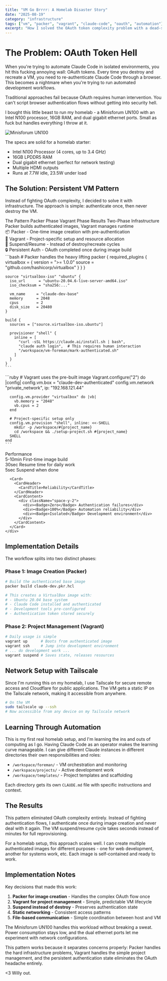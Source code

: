 ```yaml
---
title: "VM Go Brrrr: A Homelab Disaster Story"
date: "2025-08-19"
category: "infrastructure"
tags: ["vm", "packer", "vagrant", "claude-code", "oauth", "automation"]
excerpt: "How I solved the OAuth token complexity problem with a dead-simple persistent VM approach using Packer and Vagrant"
---
```



# The Problem: OAuth Token Hell

When you're trying to automate Claude Code in isolated environments, you hit this fucking annoying wall: OAuth tokens. Every time you destroy and recreate a VM, you need to re-authenticate Claude Code through a browser. This becomes a nightmare when you're trying to run automated development workflows.

<Alert>
  <AlertDescription>
    Traditional approaches fail because OAuth requires human intervention. You can't script browser authentication flows without getting into security hell.
  </AlertDescription>
</Alert>

I bought this little beast to run my homelab - a Minisforum UN100 with an Intel N100 processor, 16GB RAM, and dual gigabit ethernet ports. Small as fuck but handles everything I throw at it.

![Minisforum UN100](https://darrenwatt.com/content/images/size/w2000/2024/02/Screenshot-2024-02-06-194024.png)

The specs are solid for a homelab starter:
- Intel N100 Processor (4 cores, up to 3.4 GHz)
- 16GB LPDDR5 RAM
- Dual gigabit ethernet (perfect for network testing)
- Multiple HDMI outputs
- Runs at 7.7W idle, 23.5W under load

## The Solution: Persistent VM Pattern

Instead of fighting OAuth complexity, I decided to solve it with infrastructure. The approach is simple: authenticate once, then never destroy the VM.

<Tabs defaultValue="approach">
  <TabsList>
    <TabsTrigger value="approach">The Pattern</TabsTrigger>
    <TabsTrigger value="packer">Packer Phase</TabsTrigger>
    <TabsTrigger value="vagrant">Vagrant Phase</TabsTrigger>
    <TabsTrigger value="benefits">Results</TabsTrigger>
  </TabsList>
  
  <TabsContent value="approach">
    <Card>
      <CardHeader>
        <CardTitle>Two-Phase Infrastructure</CardTitle>
        <CardDescription>Packer builds authenticated images, Vagrant manages runtime</CardDescription>
      </CardHeader>
      <CardContent>
        <div className="space-y-2">
          <div>📦 <Badge variant="secondary">Packer</Badge> - One-time image creation with pre-authentication</div>
          <div>🔄 <Badge variant="secondary">Vagrant</Badge> - Project-specific setup and resource allocation</div>
          <div>💾 <Badge variant="secondary">Suspend/Resume</Badge> - Instead of destroy/recreate cycles</div>
          <div>🔒 <Badge variant="secondary">Persistent Auth</Badge> - OAuth completed once during image build</div>
        </div>
      </CardContent>
    </Card>
  </TabsContent>
  
  <TabsContent value="packer">
    ```bash
    # Packer handles the heavy lifting
    packer {
      required_plugins {
        virtualbox = {
          version = ">= 1.0.0"
          source  = "github.com/hashicorp/virtualbox"
        }
      }
    }
    
    source "virtualbox-iso" "ubuntu" {
      iso_url      = "ubuntu-20.04.6-live-server-amd64.iso"
      iso_checksum = "sha256:..."
      
      vm_name     = "claude-dev-base"
      memory      = 2048
      cpus        = 2
      disk_size   = 20480
    }
    
    build {
      sources = ["source.virtualbox-iso.ubuntu"]
      
      provisioner "shell" {
        inline = [
          "curl -sSL https://claude.ai/install.sh | bash",
          "claude auth login",  # This requires human interaction
          "/workspace/vm-foreman/mark-authenticated.sh"
        ]
      }
    }
    ```
  </TabsContent>
  
  <TabsContent value="vagrant">
    ```ruby
    # Vagrant uses the pre-built image
    Vagrant.configure("2") do |config|
      config.vm.box = "claude-dev-authenticated"
      config.vm.network "private_network", ip: "192.168.121.44"
      
      config.vm.provider "virtualbox" do |vb|
        vb.memory = "2048"
        vb.cpus = 2
      end
      
      # Project-specific setup only
      config.vm.provision "shell", inline: <<-SHELL
        mkdir -p /workspace/#{project_name}
        cd /workspace && ./setup-project.sh #{project_name}
      SHELL
    end
    ```
  </TabsContent>
  
  <TabsContent value="benefits">
    <div className="grid grid-cols-2 gap-4">
      <Card>
        <CardHeader>
          <CardTitle>Performance</CardTitle>
        </CardHeader>
        <CardContent>
          <div className="space-y-2">
            <div><Badge>5-10min</Badge> First-time image build</div>
            <div><Badge>30sec</Badge> Resume time for daily work</div>
            <div><Badge>5sec</Badge> Suspend when done</div>
          </div>
        </CardContent>
      </Card>
      
      <Card>
        <CardHeader>
          <CardTitle>Reliability</CardTitle>
        </CardHeader>
        <CardContent>
          <div className="space-y-2">
            <div><Badge>Zero</Badge> Authentication failures</div>
            <div><Badge>100%</Badge> Automation reliability</div>
            <div><Badge>Isolated</Badge> Development environment</div>
          </div>
        </CardContent>
      </Card>
    </div>
  </TabsContent>
</Tabs>

## Implementation Details

The workflow splits into two distinct phases:

### Phase 1: Image Creation (Packer)
```bash
# Build the authenticated base image
packer build claude-dev.pkr.hcl

# This creates a VirtualBox image with:
# - Ubuntu 20.04 base system
# - Claude Code installed and authenticated
# - Development tools pre-configured
# - Authentication token stored securely
```

### Phase 2: Project Management (Vagrant)
```bash
# Daily usage is simple
vagrant up      # Boots from authenticated image
vagrant ssh     # Jump into development environment
# ... do development work ...
vagrant suspend # Saves state, releases resources
```

## Network Setup with Tailscale

Since I'm running this on my homelab, I use Tailscale for secure remote access and Cloudflare for public applications. The VM gets a static IP on the Tailscale network, making it accessible from anywhere.

```bash
# On the VM
sudo tailscale up --ssh
# Now accessible from any device on my Tailscale network
```

## Learning Through Automation

This is my first real homelab setup, and I'm learning the ins and outs of computing as I go. Having Claude Code as an operator makes the learning curve manageable. I can give different Claude instances in different directories their own responsibilities and roles:

- `/workspace/foreman/` - VM orchestration and monitoring
- `/workspace/projects/` - Active development work  
- `/workspace/templates/` - Project templates and scaffolding

Each directory gets its own `CLAUDE.md` file with specific instructions and context.

## The Results

This pattern eliminated OAuth complexity entirely. Instead of fighting authentication flows, I authenticate once during image creation and never deal with it again. The VM suspend/resume cycle takes seconds instead of minutes for full reprovisioning.

For a homelab setup, this approach scales well. I can create multiple authenticated images for different purposes - one for web development, another for systems work, etc. Each image is self-contained and ready to work.

## Implementation Notes

Key decisions that made this work:

1. **Packer for image creation** - Handles the complex OAuth flow once
2. **Vagrant for project management** - Simple, predictable VM lifecycle  
3. **Suspend instead of destroy** - Preserves authentication state
4. **Static networking** - Consistent access patterns
5. **File-based communication** - Simple coordination between host and VM

The Minisforum UN100 handles this workload without breaking a sweat. Power consumption stays low, and the dual ethernet ports let me experiment with network configurations.

This pattern works because it separates concerns properly: Packer handles the hard infrastructure problems, Vagrant handles the simple project management, and the persistent authentication state eliminates the OAuth headache entirely.

<3 Willy out. 